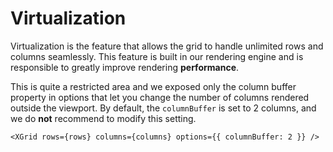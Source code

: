
<Meta title="1. Docs/7. Virtualization" component={XGrid} />

# Virtualization

Virtualization is the feature that allows the grid to handle unlimited rows and columns seamlessly.
This feature is built in our rendering engine and is responsible to greatly improve rendering **performance**.

This is quite a restricted area and we exposed only the column buffer property in options that let you change the number of columns rendered outside the viewport.
By default, the `columnBuffer` is set to 2 columns, and we do **not** recommend to modify this setting.

```tsx
<XGrid rows={rows} columns={columns} options={{ columnBuffer: 2 }} />
```
